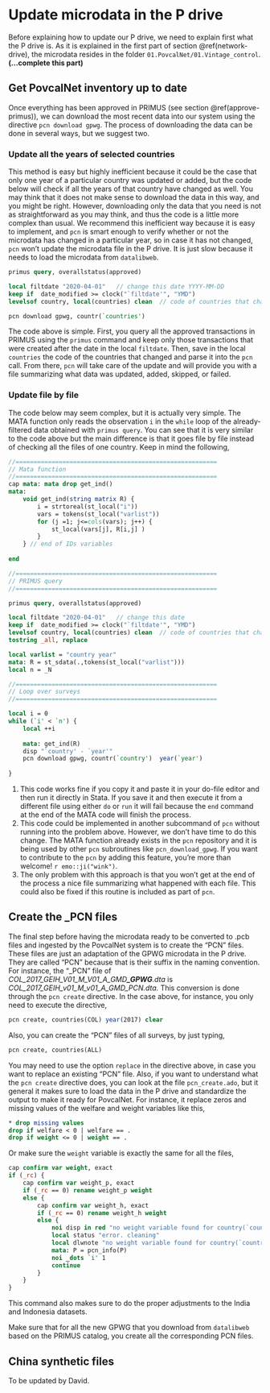 # Update microdata in the P drive {#update-microdata}

Before explaining how to update our P drive, we need to explain first what the P
drive is. As it is explained in the first part of section \@ref(network-drive),
the microdata resides in the folder `01.PovcalNet/01.Vintage_control`.
**(...complete this part)**

## Get PovcalNet inventory up to date

Once everything has been approved in PRIMUS (see section \@ref(approve-primus)),
we can download the most recent data into our system using the directive
`pcn download gpwg`. The process of downloading the data can be done in several
ways, but we suggest two.

### Update all the years of selected countries

This method is easy but highly inefficient because it could be the case that
only one year of a particular country was updated or added, but the code below
will check if all the years of that country have changed as well. You may think
that it does not make sense to download the data in this way, and you might be right. However, downloading only the data that you need is not as
straightforward as you may think, and thus the code is a little more complex
than usual. We recommend this inefficient way because it is easy to implement,
and `pcn` is smart enough to verify whether or not the microdata has changed in
a particular year, so in case it has not changed, `pcn` won't update the
microdata file in the P drive. It is just slow because it needs to load the
microdata from `datalibweb`.

```stata
primus query, overallstatus(approved)

local filtdate "2020-04-01"   // change this date YYYY-MM-DD
keep if  date_modified >= clock("`filtdate'", "YMD")
levelsof country, local(countries) clean  // code of countries that changed

pcn download gpwg, countr(`countries') 
```

The code above is simple. First, you query all the approved transactions in
PRIMUS using the `primus` command and keep only those transactions that were
created after the date in the local `filtdate`. Then, save in the local
`countries` the code of the countries that changed and parse it into the `pcn`
call. From there, `pcn` will take care of the update and will provide you with a file
summarizing what data was updated, added, skipped, or failed.

### Update file by file

The code below may seem complex, but it is actually very simple. The MATA
function only reads the observation `i` in the `while` loop of the
already-filtered data obtained with `primus query`. You can see that it is very
similar to the code above but the main difference is that it goes file by file
instead of checking all the files of one country. Keep in mind the
following,

```stata
//========================================================
// Mata function
//========================================================
cap mata: mata drop get_ind()
mata:
	void get_ind(string matrix R) {
		i = strtoreal(st_local("i"))
		vars = tokens(st_local("varlist"))
		for (j =1; j<=cols(vars); j++) {
			st_local(vars[j], R[i,j] )
		}
	} // end of IDs variables
	
end

//========================================================
// PRIMUS query
//========================================================

primus query, overallstatus(approved)

local filtdate "2020-04-01"   // change this date
keep if  date_modified >= clock("`filtdate'", "YMD")
levelsof country, local(countries) clean  // code of countries that changed
tostring _all, replace

local varlist = "country year"
mata: R = st_sdata(.,tokens(st_local("varlist")))
local n = _N

//========================================================
// Loop over surveys
//========================================================

local i = 0
while (`i' < `n') {
	local ++i
	
	mata: get_ind(R)
	disp "`country' - `year'"
	pcn download gpwg, countr(`country')  year(`year')
	
}
```

1.  This code works fine if you copy it and paste it in your do-file editor and
    then run it directly in Stata. If you save it and then execute it from a
    different file using either `do` or `run` it will fail because the `end`
    command at the end of the MATA code will finish the process.
2.  This code could be implemented in another subcommand of `pcn` without running
    into the problem above. However, we don't have time to do this change. The
    MATA function already exists in the `pcn` repository and it is being used by
    other `pcn` subroutines like `pcn_download_gpwg`. If you want to contribute
    to the `pcn` by adding this feature, you're more than welcome!
    `r emo::ji("wink")`.
3.  The only problem with this approach is that you won't get at the end of the
    process a nice file summarizing what happened with each file. This could
    also be fixed if this routine is included as part of `pcn`.

## Create the \_PCN files

The final step before having the microdata ready to be converted to .pcb files
and ingested by the PovcalNet system is to create the "PCN" files. These files
are just an adaptation of the GPWG microdata in the P drive. They are called
"PCN" because that is their suffix in the naming convention. For instance, the
"\_PCN" file of *COL\_2017\_GEIH\_V01\_M\_V01\_A\_GMD**\_GPWG**.dta* is
*COL\_2017\_GEIH\_v01\_M\_v01\_A\_GMD[\_PCN]{.red}.dta.* This conversion is done
through the `pcn create` directive. In the case above, for instance, you only
need to execute the directive,

```stata
pcn create, countries(COL) year(2017) clear
```

Also, you can create the "PCN" files of all surveys, by just typing,

```stata
pcn create, countries(ALL)
```

You may need to use the option `replace` in the directive above, in case you
want to replace an existing "PCN" file. Also, if you want to understand what the
`pcn create` directive does, you can look at the file `pcn_create.ado`, but
it general it makes sure to load the data in the P drive and standardize the
output to make it ready for PovcalNet. For instance, it replace zeros and
missing values of the welfare and weight variables like this,

```stata
* drop missing values
drop if welfare < 0 | welfare == .
drop if weight <= 0 | weight == .
```

Or make sure the `weight` variable is exactly the same for all the files,

```stata
cap confirm var weight, exact
if (_rc) {
	cap confirm var weight_p, exact
	if (_rc == 0) rename weight_p weight
	else {
		cap confirm var weight_h, exact
		if (_rc == 0) rename weight_h weight
		else {
			noi disp in red "no weight variable found for country(`country') year(`year') veralt(`veralt') "
			local status "error. cleaning"
			local dlwnote "no weight variable found for country(`country') year(`year') "
			mata: P = pcn_info(P)
			noi _dots `i' 1
			continue
		}
	}
}
```

This command also makes sure to do the proper adjustments to the India and
Indonesia datasets.

::: {.rmdbox .rmdcaution}
Make sure that for all the new GPWG that you download from `datalibweb` based on
the PRIMUS catalog, you create all the corresponding PCN files.
:::

## China synthetic files

To be updated by David.
